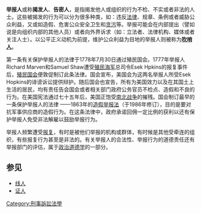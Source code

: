 {{多個問題|
{{unreferenced|time=2019-06-13T07:13:32+00:00}}
{{globalize}}
{{粗劣翻译}}
}}
{{NoteTA
|T=zh-cn:举报人;zh-tw:檢舉人;
|1=zh-cn:举报人;zh-tw:檢舉人;
|2=zh-cn:举报;zh-tw:檢舉;}}
{{legal}}
'''举报人'''或称'''揭发人'''、'''告密人'''，是指揭发他人或组织的行为不检、不实或者非法的人士。这些被揭发的行为可以分为很多种类，如：违反[[法律|法律]]、规章、条例或者威胁公众利益，又或如造假、危害公众安全卫生和[[贪污|贪污]]等。举报可能会在内部提出（譬如说是向组织内部的其他人员）或者向外界诉求（如：立法者、法律机构、媒体或者关注人士）。以公平正义动机为前提，维护公众利益为目地的举报人则被称为'''[[吹哨人|吹哨人]]'''。

第一条有关保护举报人的法律于1778年7月30日通过殖民国会。1777年举报人Richard Marven和Samuel Shaw遭受[[殖民海军|殖民海军]]总司令Esek Hpkins的报复事件后，[[殖民国会|殖民国会]]便敦促制订此条法律。国会宣布，美国会为这两名举报人所受Esek Hopkins的诽谤诉讼提供辩护。随后国会也宣告，所有为美国效力以及在其国土上生活的居民，均有责任告会国会或者相关部门政府公务官员不检点、造假和不良的行为。在美国宪法通过七十五年后，美国正饱受[[南北战争|南北战争]]的摧残。国会制订最早的一条保护举报人的法律 ——1863年的[[造假举报法|造假举报法]]（于1986年修订），目的是要对抗军事供应商的造假行为。在这条法律中，政府承诺回佣一定比例的获利以还有保护举报人免受非法解雇以鼓励举报行为。

举报人频繁遭受[[报复|报复]]，有时是被他们举报的机构或群体，有时候是其他受牵连的组织，有些报复行为甚至是非法的。有关举报人的合法性、举报行为的道德责任还有举报部门的评估，属于[[政治道德学|政治道德学]]的一部分。

==参见==
*[[线人|线人]]
*[[证人|证人]]

{{Authority control}}
[[Category:刑事訴訟法學|Category:刑事訴訟法學]]